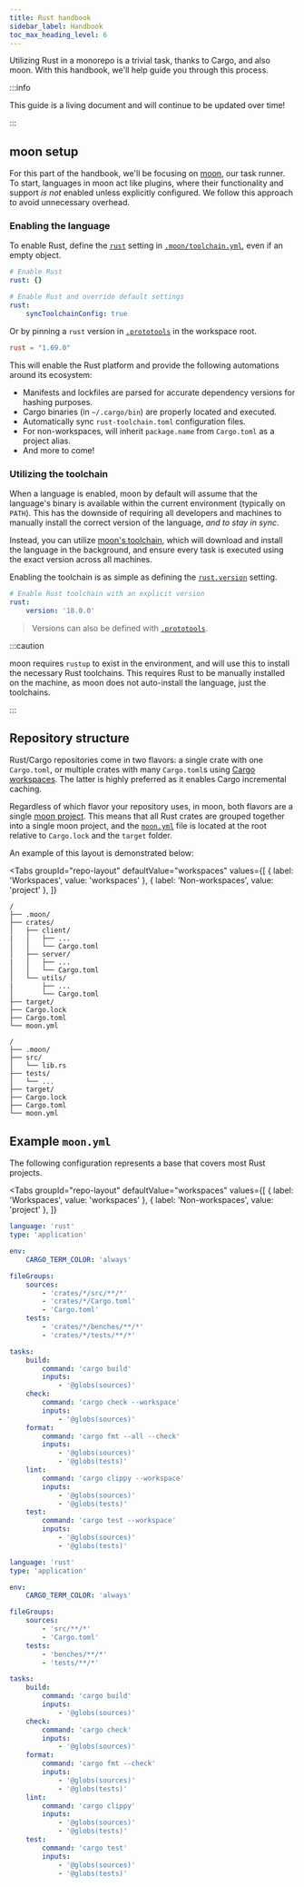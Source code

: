 ```yaml
---
title: Rust handbook
sidebar_label: Handbook
toc_max_heading_level: 6
---
```



Utilizing Rust in a monorepo is a trivial task, thanks to Cargo, and also moon. With this handbook,
we'll help guide you through this process.

:::info

This guide is a living document and will continue to be updated over time!

:::

## moon setup

For this part of the handbook, we'll be focusing on [moon](/moon), our task runner. To start,
languages in moon act like plugins, where their functionality and support _is not_ enabled unless
explicitly configured. We follow this approach to avoid unnecessary overhead.

### Enabling the language

To enable Rust, define the [`rust`](../../config/toolchain#rust) setting in
[`.moon/toolchain.yml`](../../config/toolchain), even if an empty object.

```yaml title=".moon/toolchain.yml"
# Enable Rust
rust: {}

# Enable Rust and override default settings
rust:
	syncToolchainConfig: true
```

Or by pinning a `rust` version in [`.prototools`](../../proto/config) in the workspace root.

```toml title=".prototools"
rust = "1.69.0"
```

This will enable the Rust platform and provide the following automations around its ecosystem:

- Manifests and lockfiles are parsed for accurate dependency versions for hashing purposes.
- Cargo binaries (in `~/.cargo/bin`) are properly located and executed.
- Automatically sync `rust-toolchain.toml` configuration files.
- For non-workspaces, will inherit `package.name` from `Cargo.toml` as a project alias.
- And more to come!

### Utilizing the toolchain

When a language is enabled, moon by default will assume that the language's binary is available
within the current environment (typically on `PATH`). This has the downside of requiring all
developers and machines to manually install the correct version of the language, _and to stay in
sync_.

Instead, you can utilize [moon's toolchain](../../concepts/toolchain), which will download and
install the language in the background, and ensure every task is executed using the exact version
across all machines.

Enabling the toolchain is as simple as defining the
[`rust.version`](../../config/toolchain#version-2) setting.

```yaml title=".moon/toolchain.yml"
# Enable Rust toolchain with an explicit version
rust:
	version: '18.0.0'
```

> Versions can also be defined with [`.prototools`](../../proto/config).

:::caution

moon requires `rustup` to exist in the environment, and will use this to install the necessary Rust
toolchains. This requires Rust to be manually installed on the machine, as moon does not
auto-install the language, just the toolchains.

:::

## Repository structure

Rust/Cargo repositories come in two flavors: a single crate with one `Cargo.toml`, or multiple
crates with many `Cargo.toml`s using
[Cargo workspaces](https://doc.rust-lang.org/book/ch14-03-cargo-workspaces.html). The latter is
highly preferred as it enables Cargo incremental caching.

Regardless of which flavor your repository uses, in moon, both flavors are a single
[moon project](../../concepts/project). This means that all Rust crates are grouped together into a
single moon project, and the [`moon.yml`](../../config/project) file is located at the root relative
to `Cargo.lock` and the `target` folder.

An example of this layout is demonstrated below:

<Tabs
  groupId="repo-layout"
  defaultValue="workspaces"
  values={[
    { label: 'Workspaces', value: 'workspaces' },
    { label: 'Non-workspaces', value: 'project' },
  ]}
>
<TabItem value="workspaces">

```
/
├── .moon/
├── crates/
│   ├── client/
|   │   ├── ...
│   │   └── Cargo.toml
│   ├── server/
|   │   ├── ...
│   │   └── Cargo.toml
│   └── utils/
|       ├── ...
│       └── Cargo.toml
├── target/
├── Cargo.lock
├── Cargo.toml
└── moon.yml
```

</TabItem>
<TabItem value="project">

```
/
├── .moon/
├── src/
│   └── lib.rs
├── tests/
│   └── ...
├── target/
├── Cargo.lock
├── Cargo.toml
└── moon.yml
```

</TabItem>
</Tabs>

## Example `moon.yml`

The following configuration represents a base that covers most Rust projects.

<Tabs
  groupId="repo-layout"
  defaultValue="workspaces"
  values={[
    { label: 'Workspaces', value: 'workspaces' },
    { label: 'Non-workspaces', value: 'project' },
  ]}
>
<TabItem value="workspaces">

```yaml title="<project>/moon.yml"
language: 'rust'
type: 'application'

env:
	CARGO_TERM_COLOR: 'always'

fileGroups:
	sources:
		- 'crates/*/src/**/*'
		- 'crates/*/Cargo.toml'
		- 'Cargo.toml'
	tests:
		- 'crates/*/benches/**/*'
		- 'crates/*/tests/**/*'

tasks:
	build:
		command: 'cargo build'
		inputs:
			- '@globs(sources)'
	check:
		command: 'cargo check --workspace'
		inputs:
			- '@globs(sources)'
	format:
		command: 'cargo fmt --all --check'
		inputs:
			- '@globs(sources)'
			- '@globs(tests)'
	lint:
		command: 'cargo clippy --workspace'
		inputs:
			- '@globs(sources)'
			- '@globs(tests)'
	test:
		command: 'cargo test --workspace'
		inputs:
			- '@globs(sources)'
			- '@globs(tests)'
```

</TabItem>
<TabItem value="project">

```yaml title="<project>/moon.yml"
language: 'rust'
type: 'application'

env:
	CARGO_TERM_COLOR: 'always'

fileGroups:
	sources:
		- 'src/**/*'
		- 'Cargo.toml'
	tests:
		- 'benches/**/*'
		- 'tests/**/*'

tasks:
	build:
		command: 'cargo build'
		inputs:
			- '@globs(sources)'
	check:
		command: 'cargo check'
		inputs:
			- '@globs(sources)'
	format:
		command: 'cargo fmt --check'
		inputs:
			- '@globs(sources)'
			- '@globs(tests)'
	lint:
		command: 'cargo clippy'
		inputs:
			- '@globs(sources)'
			- '@globs(tests)'
	test:
		command: 'cargo test'
		inputs:
			- '@globs(sources)'
			- '@globs(tests)'
```

</TabItem>
</Tabs>
